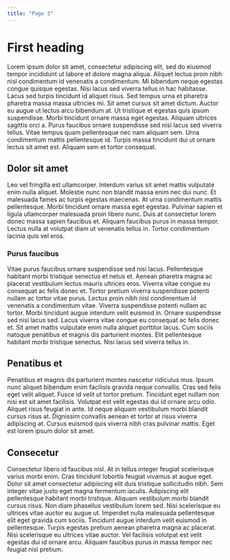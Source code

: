 ```yaml
---
title: "Page 3"
---
```


# First heading

Lorem ipsum dolor sit amet, consectetur adipiscing elit, sed do eiusmod tempor incididunt ut labore et dolore magna aliqua. Aliquet lectus proin nibh nisl condimentum id venenatis a condimentum. Mi bibendum neque egestas congue quisque egestas. Nisi lacus sed viverra tellus in hac habitasse. Lacus sed turpis tincidunt id aliquet risus. Sed tempus urna et pharetra pharetra massa massa ultricies mi. Sit amet cursus sit amet dictum. Auctor eu augue ut lectus arcu bibendum at. Ut tristique et egestas quis ipsum suspendisse. Morbi tincidunt ornare massa eget egestas. Aliquam ultrices sagittis orci a. Purus faucibus ornare suspendisse sed nisi lacus sed viverra tellus. Vitae tempus quam pellentesque nec nam aliquam sem. Urna condimentum mattis pellentesque id. Turpis massa tincidunt dui ut ornare lectus sit amet est. Aliquam sem et tortor consequat.

## Dolor sit amet 

Leo vel fringilla est ullamcorper. Interdum varius sit amet mattis vulputate enim nulla aliquet. Molestie nunc non blandit massa enim nec dui nunc. Et malesuada fames ac turpis egestas maecenas. At urna condimentum mattis pellentesque. Morbi tincidunt ornare massa eget egestas. Pulvinar sapien et ligula ullamcorper malesuada proin libero nunc. Duis at consectetur lorem donec massa sapien faucibus et. Aliquam faucibus purus in massa tempor. Lectus nulla at volutpat diam ut venenatis tellus in. Tortor condimentum lacinia quis vel eros.

### Purus faucibus

Vitae purus faucibus ornare suspendisse sed nisi lacus. Pellentesque habitant morbi tristique senectus et netus et. Aenean pharetra magna ac placerat vestibulum lectus mauris ultrices eros. Viverra vitae congue eu consequat ac felis donec et. Tortor pretium viverra suspendisse potenti nullam ac tortor vitae purus. Lectus proin nibh nisl condimentum id venenatis a condimentum vitae. Viverra suspendisse potenti nullam ac tortor. Morbi tincidunt augue interdum velit euismod in. Ornare suspendisse sed nisi lacus sed. Lacus viverra vitae congue eu consequat ac felis donec et. Sit amet mattis vulputate enim nulla aliquet porttitor lacus. Cum sociis natoque penatibus et magnis dis parturient montes. Elit pellentesque habitant morbi tristique senectus. Nisi lacus sed viverra tellus in.

## Penatibus et

Penatibus et magnis dis parturient montes nascetur ridiculus mus. Ipsum nunc aliquet bibendum enim facilisis gravida neque convallis. Cras sed felis eget velit aliquet. Fusce id velit ut tortor pretium. Tincidunt eget nullam non nisi est sit amet facilisis. Volutpat est velit egestas dui id ornare arcu odio. Aliquet risus feugiat in ante. Id neque aliquam vestibulum morbi blandit cursus risus at. Dignissim convallis aenean et tortor at risus viverra adipiscing at. Cursus euismod quis viverra nibh cras pulvinar mattis. Eget est lorem ipsum dolor sit amet.


## Consecetur 

Consectetur libero id faucibus nisl. At in tellus integer feugiat scelerisque varius morbi enim. Cras tincidunt lobortis feugiat vivamus at augue eget. Dolor sit amet consectetur adipiscing elit duis tristique sollicitudin nibh. Sem integer vitae justo eget magna fermentum iaculis. Adipiscing elit pellentesque habitant morbi tristique. Aliquam vestibulum morbi blandit cursus risus. Non diam phasellus vestibulum lorem sed. Nisi scelerisque eu ultrices vitae auctor eu augue ut. Imperdiet nulla malesuada pellentesque elit eget gravida cum sociis. Tincidunt augue interdum velit euismod in pellentesque. Turpis egestas pretium aenean pharetra magna ac placerat. Nisi scelerisque eu ultrices vitae auctor. Vel facilisis volutpat est velit egestas dui id ornare arcu. Aliquam faucibus purus in massa tempor nec feugiat nisl pretium.